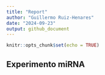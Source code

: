 ```yaml
---
title: "Report"
author: "Guillermo Ruiz-Henares"
date: "2024-09-23"
output: github_document
---
```


```r
knitr::opts_chunk$set(echo = TRUE)
```

## Experimento miRNA


